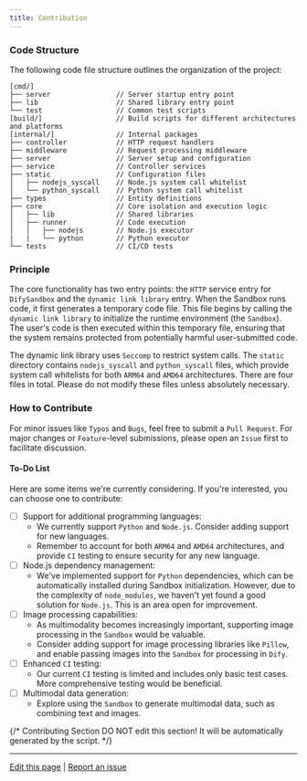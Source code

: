 ```yaml
---
title: Contribution
---
```



### Code Structure
The following code file structure outlines the organization of the project:
```
[cmd/]
├── server                // Server startup entry point
├── lib                   // Shared library entry point
└── test                  // Common test scripts
[build/]                  // Build scripts for different architectures and platforms
[internal/]               // Internal packages
├── controller            // HTTP request handlers
├── middleware            // Request processing middleware
├── server                // Server setup and configuration
├── service               // Controller services
├── static                // Configuration files
│   ├── nodejs_syscall    // Node.js system call whitelist
│   └── python_syscall    // Python system call whitelist
├── types                 // Entity definitions
├── core                  // Core isolation and execution logic
│   ├── lib               // Shared libraries
│   ├── runner            // Code execution
│   │   ├── nodejs        // Node.js executor
|   |   └── python        // Python executor
└── tests                 // CI/CD tests
```

### Principle
The core functionality has two entry points: the `HTTP` service entry for `DifySandbox` and the `dynamic link library` entry. When the Sandbox runs code, it first generates a temporary code file. This file begins by calling the `dynamic link library` to initialize the runtime environment (the `Sandbox`). The user's code is then executed within this temporary file, ensuring that the system remains protected from potentially harmful user-submitted code.

The dynamic link library uses `Seccomp` to restrict system calls. The `static` directory contains `nodejs_syscall` and `python_syscall` files, which provide system call whitelists for both `ARM64` and `AMD64` architectures. There are four files in total. Please do not modify these files unless absolutely necessary.

### How to Contribute
For minor issues like `Typos` and `Bugs`, feel free to submit a `Pull Request`. For major changes or `Feature`-level submissions, please open an `Issue` first to facilitate discussion.

#### To-Do List
Here are some items we're currently considering. If you're interested, you can choose one to contribute:
- [ ] Support for additional programming languages:
    - We currently support `Python` and `Node.js`. Consider adding support for new languages.
    - Remember to account for both `ARM64` and `AMD64` architectures, and provide `CI` testing to ensure security for any new language.
- [ ] Node.js dependency management:
    - We've implemented support for `Python` dependencies, which can be automatically installed during Sandbox initialization. However, due to the complexity of `node_modules`, we haven't yet found a good solution for `Node.js`. This is an area open for improvement.
- [ ] Image processing capabilities:
    - As multimodality becomes increasingly important, supporting image processing in the `Sandbox` would be valuable.
    - Consider adding support for image processing libraries like `Pillow`, and enable passing images into the `Sandbox` for processing in `Dify`.
- [ ] Enhanced `CI` testing:
    - Our current `CI` testing is limited and includes only basic test cases. More comprehensive testing would be beneficial.
- [ ] Multimodal data generation:
    - Explore using the `Sandbox` to generate multimodal data, such as combining text and images.

{/*
Contributing Section
DO NOT edit this section!
It will be automatically generated by the script.
*/}

---

[Edit this page](https://github.com/langgenius/dify-docs/edit/main/en/development/backend/sandbox/contribution.mdx) | [Report an issue](https://github.com/langgenius/dify-docs/issues/new?template=docs.yml)

